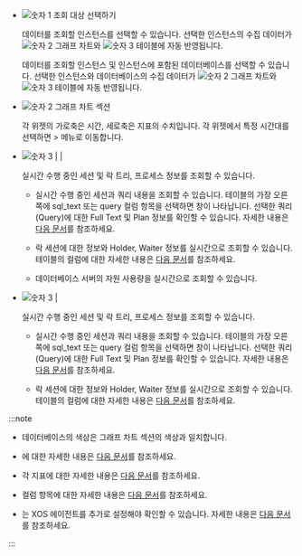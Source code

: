 * ![숫자 1](/img/number-01.png) 조회 대상 선택하기

  <InDoc product='cubrid'>
  
  데이터를 조회할 인스턴스를 선택할 수 있습니다. 선택한 인스턴스의 수집 데이터가 ![숫자 2](/img/number-02.png) 그래프 차트와 ![숫자 3](/img/number-03.png) <Cmdname sid="active_sessions" className="uitext" /> 테이블에 자동 반영됩니다.
  
  </InDoc>

  <InDoc product='oracle-v1,mssql'>
  
  데이터를 조회할 인스턴스 및 인스턴스에 포함된 데이터베이스를 선택할 수 있습니다. 선택한 인스턴스와 데이터베이스의 수집 데이터가 ![숫자 2](/img/number-02.png) 그래프 차트와 ![숫자 3](/img/number-03.png) <Cmdname sid="active_sessions" className="uitext" /> 테이블에 자동 반영됩니다.

  </InDoc>


* ![숫자 2](/img/number-02.png) 그래프 차트 섹션

  각 위젯의 가로축은 시간, 세로축은 지표의 수치입니다. 각 위젯에서 특정 시간대를 선택하면 <Cmdname sid="side_analysis" className="uitext" /> &gt; <Cmdname sid="side_dbTrend" className="uitext" /> 메뉴로 이동합니다.

<Xclude product="mssql">

* ![숫자 3](/img/number-03.png) <Cmdname sid="active_sessions" className="uitext" /> | <Cmdname sid="lock_tree" className="uitext" /> | <Cmdname sid="process_info" className="uitext" />

  실시간 수행 중인 세션 및 락 트리, 프로세스 정보를 조회할 수 있습니다.

  * <Cmdname sid="active_sessions" className="uitext" />

    실시간 수행 중인 세션과 쿼리 내용을 조회할 수 있습니다. 테이블의 가장 오른쪽에 <UI>sql_text</UI> 또는 <UI>query</UI> 컬럼 항목을 선택하면 <Cmdname sid="TTL06224" className="uitext" /> 창이 나타납니다. 선택한 쿼리(Query)에 대한 Full Text 및 Plan 정보를 확인할 수 있습니다. 자세한 내용은 [다음 문서](#query-details)를 참조하세요.

  * <Cmdname sid="lock_tree" className="uitext" />

    락 세션에 대한 정보와 Holder, Waiter 정보를 실시간으로 조회할 수 있습니다. 테이블의 컬럼에 대한 자세한 내용은 [다음 문서](#column-info)를 참조하세요.

  * <Cmdname sid="process_info" className="uitext" />

    데이터베이스 서버의 자원 사용량을 실시간으로 조회할 수 있습니다.

</Xclude>

<InDoc product="mssql">

* ![숫자 3](/img/number-03.png) <Cmdname sid="active_sessions" className="uitext" /> | <Cmdname sid="lock_tree" className="uitext" />

  실시간 수행 중인 세션 및 락 트리, 프로세스 정보를 조회할 수 있습니다.

  * <Cmdname sid="active_sessions" className="uitext" />

    실시간 수행 중인 세션과 쿼리 내용을 조회할 수 있습니다. 테이블의 가장 오른쪽에 <UI>sql_text</UI> 또는 <UI>query</UI> 컬럼 항목을 선택하면 <Cmdname sid="TTL06224" className="uitext" /> 창이 나타납니다. 선택한 쿼리(Query)에 대한 Full Text 및 Plan 정보를 확인할 수 있습니다. 자세한 내용은 [다음 문서](#query-details)를 참조하세요.

  * <Cmdname sid="lock_tree" className="uitext" />

    락 세션에 대한 정보와 Holder, Waiter 정보를 실시간으로 조회할 수 있습니다. 테이블의 컬럼에 대한 자세한 내용은 [다음 문서](#column-info)를 참조하세요.

</InDoc>

:::note

* 데이터베이스의 색상은 그래프 차트 섹션의 색상과 일치합니다.

* <Cmdname sid="side_dbTrend" className="uitext" />에 대한 자세한 내용은 [다음 문서](analysis-count-trend)를 참조하세요.

* 각 지표에 대한 자세한 내용은 [다음 문서](metrics-data-list)를 참조하세요. 

* 컬럼 항목에 대한 자세한 내용은 [다음 문서](#column-info)를 참조하세요.

<Xclude product="mssql">

* <Cmdname sid="process_info" className="uitext" />는 XOS 에이전트를 추가로 설정해야 확인할 수 있습니다. 자세한 내용은 [다음 문서](install-agent#apply-xos-agent)를 참조하세요.

</Xclude>

:::